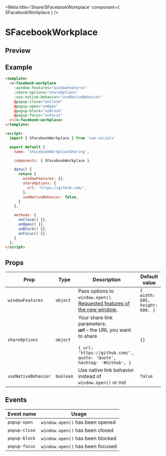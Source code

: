 
<Meta title='Share/SFacebookWorkplace' component={ SFacebookWorkplace } />

<style>{`
  .custom-preview .base-canvas {
    height: auto;
  }
`}</style>

# SFacebookWorkplace

## Preview

<Preview className="custom-preview">
  <Story id='share-sfacebookworkplace--default' />
</Preview>

## Example

```html
<template>
  <s-facebook-workplace
    :window-features="windowFeatures"
    :share-options="shareOptions"
    :use-native-behavior="useNativeBehavior"
    @popup-close="onClose"
    @popup-open="onOpen"
    @popup-block="onBlock"
    @popup-focus="onFocus"
  ></s-facebook-workplace>
</template>

<script>
  import { SFacebookWorkplace } from 'vue-socials'

  export default {
    name: 'SFacebookWorkplaceSharing',

    components: { SFacebookWorkplace },

    data() {
      return {
        windowFeatures: {},
        shareOptions: {
          url: 'https://github.com/',
        },
        useNativeBehavior: false,
      }
    },

    methods: {
      onClose() {},
      onOpen() {},
      onBlock() {},
      onFocus() {},
    }
  };
</script>
```

## Props

| Prop | Type | Description | Default value |
| ------ | ------ | ------ | ------ |
`windowFeatures` | `object` | Pass options to `window.open()`. [Requested features of the new window.](https://developer.mozilla.org/en-US/docs/Web/API/Window/open#window_features) | `{ width: 685, height: 600, }`
`shareOptions` | `object` | Your share link parameters: <br /> **url** – the URL you want to share <br /> <br /> ```{ url: 'https://github.com/', quote: 'Quote', hashtag: '#Github', }``` | `{}`
`useNativeBehavior` | `boolean` | Use native link behavior instead of `window.open()` or not | `false`

## Events

| Event name | Usage |
| ------ | ------ |
`popup-open` | `window.open()` has been opened |
`popup-close` | `window.open()` has been closed |
`popup-block` | `window.open()` has been blocked |
`popup-focus` | `window.open()` has been focused |

